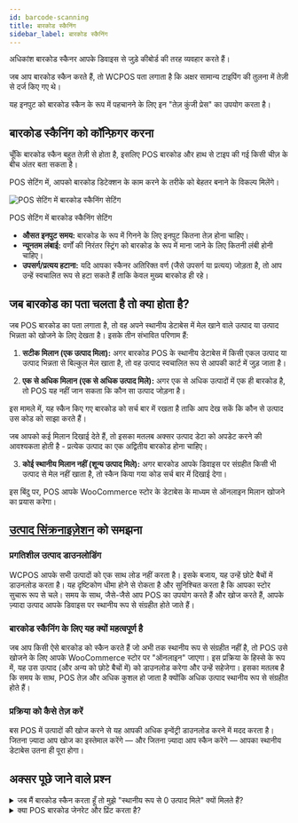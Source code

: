 ```yaml
---
id: barcode-scanning
title: बारकोड स्कैनिंग
sidebar_label: बारकोड स्कैनिंग
---
```



अधिकांश बारकोड स्कैनर आपके डिवाइस से जुड़े कीबोर्ड की तरह व्यवहार करते हैं।

जब आप बारकोड स्कैन करते हैं, तो WCPOS पता लगाता है कि अक्षर सामान्य टाइपिंग की तुलना में तेज़ी से दर्ज किए गए थे।

यह इनपुट को बारकोड स्कैन के रूप में पहचानने के लिए इन "तेज़ कुंजी प्रेस" का उपयोग करता है।

## बारकोड स्कैनिंग को कॉन्फ़िगर करना

चूँकि बारकोड स्कैन बहुत तेज़ी से होता है, इसलिए POS बारकोड और हाथ से टाइप की गई किसी चीज़ के बीच अंतर बता सकता है।

POS सेटिंग में, आपको बारकोड डिटेक्शन के काम करने के तरीके को बेहतर बनाने के विकल्प मिलेंगे।

<div class="image-container">
  <Image
    alt="POS सेटिंग में बारकोड स्कैनिंग सेटिंग"
    img="/img/barcode-scanning-settings.png"
    style={{ maxHeight: 500 }}
  />
  <p class="image-caption">POS सेटिंग में बारकोड स्कैनिंग सेटिंग</p>
</div>

- **औसत इनपुट समय:** बारकोड के रूप में गिनने के लिए इनपुट कितना तेज़ होना चाहिए।
- **न्यूनतम लंबाई:** वर्णों की निरंतर स्ट्रिंग को बारकोड के रूप में माना जाने के लिए कितनी लंबी होनी चाहिए।
- **उपसर्ग/प्रत्यय हटाना:** यदि आपका स्कैनर अतिरिक्त वर्ण (जैसे उपसर्ग या प्रत्यय) जोड़ता है, तो आप उन्हें स्वचालित रूप से हटा सकते हैं ताकि केवल मुख्य बारकोड ही रहे।

## जब बारकोड का पता चलता है तो क्या होता है?

जब POS बारकोड का पता लगाता है, तो वह अपने स्थानीय डेटाबेस में मेल खाने वाले उत्पाद या उत्पाद भिन्नता को खोजने के लिए देखता है।
इसके तीन संभावित परिणाम हैं:

1. **सटीक मिलान (एक उत्पाद मिला):**
   अगर बारकोड POS के स्थानीय डेटाबेस में किसी एकल उत्पाद या उत्पाद भिन्नता से बिल्कुल मेल खाता है, तो वह उत्पाद स्वचालित रूप से आपकी कार्ट में जुड़ जाता है।

2. **एक से अधिक मिलान (एक से अधिक उत्पाद मिले):**
   अगर एक से अधिक उत्पादों में एक ही बारकोड है, तो POS यह नहीं जान सकता कि कौन सा उत्पाद जोड़ना है।

इस मामले में, यह स्कैन किए गए बारकोड को सर्च बार में रखता है ताकि आप देख सकें कि कौन से उत्पाद उस कोड को साझा करते हैं।

जब आपको कई मिलान दिखाई देते हैं, तो इसका मतलब अक्सर उत्पाद डेटा को अपडेट करने की आवश्यकता होती है - प्रत्येक उत्पाद का एक अद्वितीय बारकोड होना चाहिए।

3. **कोई स्थानीय मिलान नहीं (शून्य उत्पाद मिले):**
   अगर बारकोड आपके डिवाइस पर संग्रहीत किसी भी उत्पाद से मेल नहीं खाता है, तो स्कैन किया गया कोड सर्च बार में दिखाई देगा।

इस बिंदु पर, POS आपके WooCommerce स्टोर के डेटाबेस के माध्यम से ऑनलाइन मिलान खोजने का प्रयास करेगा।

## [उत्पाद सिंक्रनाइज़ेशन](./sync.mdx) को समझना

### प्रगतिशील उत्पाद डाउनलोडिंग

WCPOS आपके सभी उत्पादों को एक साथ लोड नहीं करता है।
इसके बजाय, यह उन्हें छोटे बैचों में डाउनलोड करता है।
यह दृष्टिकोण धीमा होने से रोकता है और सुनिश्चित करता है कि आपका स्टोर सुचारू रूप से चले।
समय के साथ, जैसे-जैसे आप POS का उपयोग करते हैं और खोज करते हैं, आपके ज़्यादा उत्पाद आपके डिवाइस पर स्थानीय रूप से संग्रहीत होते जाते हैं।

### बारकोड स्कैनिंग के लिए यह क्यों महत्वपूर्ण है

जब आप किसी ऐसे बारकोड को स्कैन करते हैं जो अभी तक स्थानीय रूप से संग्रहीत नहीं है, तो POS उसे खोजने के लिए आपके WooCommerce स्टोर पर "ऑनलाइन" जाएगा।
इस प्रक्रिया के हिस्से के रूप में, यह उस उत्पाद (और अन्य को छोटे बैचों में) को डाउनलोड करेगा और उन्हें सहेजेगा।
इसका मतलब है कि समय के साथ, POS तेज़ और अधिक कुशल हो जाता है क्योंकि अधिक उत्पाद स्थानीय रूप से संग्रहीत होते हैं।

### प्रक्रिया को कैसे तेज़ करें

बस POS में उत्पादों की खोज करने से यह आपकी अधिक इन्वेंट्री डाउनलोड करने में मदद करता है।
जितना ज़्यादा आप खोज का इस्तेमाल करेंगे — और जितना ज़्यादा आप स्कैन करेंगे — आपका स्थानीय डेटाबेस उतना ही पूरा होगा।

## अक्सर पूछे जाने वाले प्रश्न

<details>

<summary>
  जब मैं बारकोड स्कैन करता हूँ तो मुझे "स्थानीय रूप से 0 उत्पाद मिले" क्यों
  मिलते हैं?
</summary>

सभी उत्पाद शुरू से ही स्थानीय रूप से उपलब्ध नहीं होते हैं।

POS धीरे-धीरे आपके ऑनलाइन स्टोर से उत्पादों को डाउनलोड करता है और उन्हें आपके डिवाइस पर संग्रहीत करता है।

अगर आपने अभी जो उत्पाद स्कैन किया है, वह अभी तक संग्रहीत नहीं है, तो खोज POS को इसे ऑनलाइन खोजने और फिर इसे डाउनलोड करने के लिए प्रेरित करती है ताकि यह भविष्य में उपलब्ध हो सके।

</details>

<details>

<summary>क्या POS बारकोड जेनरेट और प्रिंट करता है?</summary>

नहीं, इस समय नहीं। हमारा POS मौजूदा बारकोड को स्कैन और पढ़ने के लिए डिज़ाइन किया गया है, लेकिन इसमें उन्हें बनाने या प्रिंट करने की कार्यक्षमता शामिल नहीं है।
अगर आपको अपने उत्पादों के लिए बारकोड जेनरेट करने की ज़रूरत है, तो आप थर्ड-पार्टी WooCommerce प्लगइन्स का उपयोग कर सकते हैं जो बारकोड बनाने और प्रिंट करने में माहिर हैं। कुछ उदाहरणों में शामिल हैं:

- [WooCommerce के लिए EAN](https://wordpress.org/plugins/ean-for-woocommerce/)
- [A4 बारकोड जेनरेटर](https://wordpress.org/plugins/a4-barcode-generator/)

एक बार जब आप अपने उत्पादों के लिए बारकोड जेनरेट कर लेते हैं, तो आप POS में चेकआउट प्रक्रिया को तेज़ करने के लिए उन्हें रजिस्टर पर आसानी से स्कैन कर सकते हैं।

</details>
